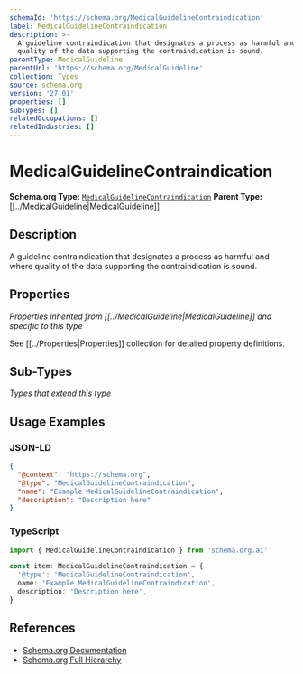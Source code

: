 ```yaml
---
schemaId: 'https://schema.org/MedicalGuidelineContraindication'
label: MedicalGuidelineContraindication
description: >-
  A guideline contraindication that designates a process as harmful and where
  quality of the data supporting the contraindication is sound.
parentType: MedicalGuideline
parentUrl: 'https://schema.org/MedicalGuideline'
collection: Types
source: schema.org
version: '27.01'
properties: []
subTypes: []
relatedOccupations: []
relatedIndustries: []
---
```

# MedicalGuidelineContraindication

**Schema.org Type:** [`MedicalGuidelineContraindication`](https://schema.org/MedicalGuidelineContraindication)
**Parent Type:** [[../MedicalGuideline|MedicalGuideline]]

## Description

A guideline contraindication that designates a process as harmful and where quality of the data supporting the contraindication is sound.

## Properties

*Properties inherited from [[../MedicalGuideline|MedicalGuideline]] and specific to this type*

See [[../Properties|Properties]] collection for detailed property definitions.

## Sub-Types

*Types that extend this type*

## Usage Examples

### JSON-LD

```json
{
  "@context": "https://schema.org",
  "@type": "MedicalGuidelineContraindication",
  "name": "Example MedicalGuidelineContraindication",
  "description": "Description here"
}
```

### TypeScript

```typescript
import { MedicalGuidelineContraindication } from 'schema.org.ai'

const item: MedicalGuidelineContraindication = {
  '@type': 'MedicalGuidelineContraindication',
  name: 'Example MedicalGuidelineContraindication',
  description: 'Description here',
}
```

## References

- [Schema.org Documentation](https://schema.org/MedicalGuidelineContraindication)
- [Schema.org Full Hierarchy](https://schema.org/docs/full.html)

